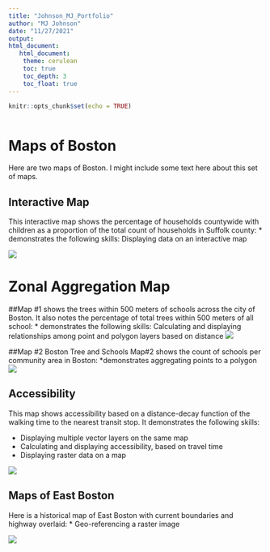 ```yaml
---
title: "Johnson_MJ_Portfolio"
author: "MJ Johnson"
date: "11/27/2021"
output:
html_document:
   html_document:
    theme: cerulean
    toc: true
    toc_depth: 3
    toc_float: true
---
```


```r
knitr::opts_chunk$set(echo = TRUE)
```
```r

```

# Maps of Boston
Here are two maps of Boston. I might include some text here about this set of maps.

## Interactive Map
This interactive map shows the percentage of households countywide with children as a proportion of the total count of households in Suffolk county:
* demonstrates the following skills: Displaying data on an interactive map

[![](images/interactive_thumbnail.png)](web_resources/interactivemap_Suffolk_families_children.html){target="_blank"}

# Zonal Aggregation Map
##Map #1  shows the trees within 500 meters of schools across the city of Boston. It also notes the percentage of total trees within 500 meters of all school: 
* demonstrates the following skills: Calculating and displaying relationships among point and polygon layers based on distance
[![](images/tree_cover_school.png)](PDF/tree_cover_school.pdf){target="_blank"}

##Map #2 Boston Tree and Schools
Map#2 shows the count of schools per community area in Boston:
*demonstrates aggregating points to a polygon
[![](images/school_concentration.png)](https://github.com/michaeljohnson8971/portfolio_examples/blob/main/images/school_concentration.png){target="_blank"}

## Accessibility
This map shows accessibility based on a distance-decay function of the walking time to the nearest transit stop. It demonstrates the following skills:

* Displaying multiple vector layers on the same map
* Calculating and displaying accessibility, based on travel time
* Displaying raster data on a map

[![](images/Chicago_transit.png)](https://michaeljohnson8971.github.io/portfolio_examples/PDF/chicago_transit.pdf){target="_blank"}

## Maps of East Boston
Here is a  historical map of East Boston with current boundaries and highway overlaid:
* Geo-referencing a raster image

[![](images/Map_clean_MJ.jpg)](https://michaeljohnson8971.github.io/portfolio_examples/PDF/Map.pdf){target="_blank"}


